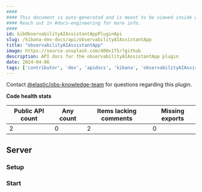 ```yaml
---
####
#### This document is auto-generated and is meant to be viewed inside our experimental, new docs system.
#### Reach out in #docs-engineering for more info.
####
id: kibObservabilityAIAssistantAppPluginApi
slug: /kibana-dev-docs/api/observabilityAIAssistantApp
title: "observabilityAIAssistantApp"
image: https://source.unsplash.com/400x175/?github
description: API docs for the observabilityAIAssistantApp plugin
date: 2024-04-06
tags: ['contributor', 'dev', 'apidocs', 'kibana', 'observabilityAIAssistantApp']
---
```




Contact [@elastic/obs-knowledge-team](https://github.com/orgs/elastic/teams/obs-knowledge-team) for questions regarding this plugin.

**Code health stats**

| Public API count  | Any count | Items lacking comments | Missing exports |
|-------------------|-----------|------------------------|-----------------|
| 2 | 0 | 2 | 0 |

## Server

### Setup
<DocDefinitionList data={[observabilityAIAssistantAppObj.server.setup]}/>

### Start
<DocDefinitionList data={[observabilityAIAssistantAppObj.server.start]}/>

